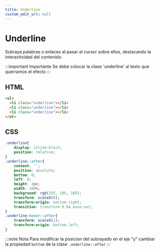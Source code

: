 ```yaml
---
title: Underline
custom_edit_url: null
---
```


# Underline

Subraya palabras o enlaces al pasar el cursor sobre ellos, destacando la interactividad del contenido.


<HoverUnderline/>

:::important Importante
    Se debe colocar la clase 'underline' al texto que querramos el efecto 
:::

## HTML

```html title="html"
<ul>
  <li class="underline"></li>
  <li class="underline"></li>
  <li class="underline"></li>
</ul>
```

## CSS

```css title="css"
.underline{
    display: inline-block;
    position: relative;
}
.underline::after{
    content: '';
    position: absolute;
    bottom: 0;
    left: 0;
    height: 2px;
    width: 100%;
    background: rgb(255, 105, 105);
    transform: scaleX(0);
    transform-origin: bottom right;
    transition: transform 0.6s ease-out;
}
.underline:hover::after{
    transform: scaleX(1);
    transform-origin: bottom left;
}
```
:::note Nota
    Para modificar la posicion del subrayado en el eje "y" cambiar la propiedad `bottom` de la clase `.underline::after`
:::
